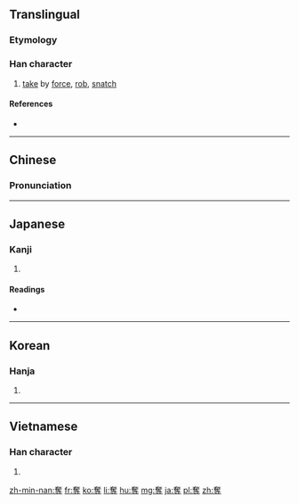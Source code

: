 {{also|夺}}
==Translingual==

===Etymology===
{{Han compound|奞|又|t1=bird|t2=hand|ls=ic}}

===Han character===
{{Han char|rn=37|rad=大|as=11|sn=14|four=4034<sub>1</sub>|canj=大人土戈 (KOGI)|ids=⿱[[奞]][[寸]]}}

# [[take]] by [[force]], [[rob]], [[snatch]]

====References====
* {{Han ref|kx=0253.250|dkj=05994|dj=0515.210|hdz=10547.140|uh=596A|ud=22890|bh=B9DC|bd=47580}}

----

==Chinese==
{{zh-hanzi-box|[[夺]]|奪}}

===Pronunciation===
{{zh-pron
|m=duó
|c=dyut6
|mc=y
|oc=y
|ma=Zh-duó.ogg
|cat=v
}}

----

==Japanese==

===Kanji===
{{ja-kanji|grade=c|rs=大11}}

# {{defn|lang=ja|sort=大11}}

====Readings====
* {{ja-readings|on=[[だつ]] (datsu)|kun=[[うばう]] (ubau)}}

----

==Korean==

===Hanja===
{{ko-hanja|hangeul=탈|rv=tal|mr=t'al}}

# {{defn|lang=ko|sort=大11}}

----

==Vietnamese==

===Han character===
{{vi-hantu|[[đoạt]], [[sáo]], [[xạo]]|rs=大11}}

# {{defn|lang=vi|sort=大11}}

[[zh-min-nan:奪]]
[[fr:奪]]
[[ko:奪]]
[[li:奪]]
[[hu:奪]]
[[mg:奪]]
[[ja:奪]]
[[pl:奪]]
[[zh:奪]]